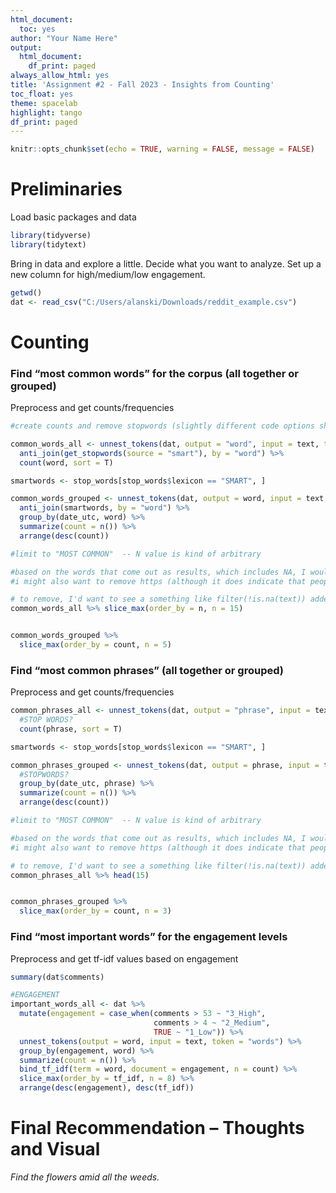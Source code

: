 ```yaml
---
html_document:
  toc: yes
author: "Your Name Here"
output:
  html_document:
    df_print: paged
always_allow_html: yes
title: 'Assignment #2 - Fall 2023 - Insights from Counting'
toc_float: yes
theme: spacelab
highlight: tango
df_print: paged
---
```

  
```r
knitr::opts_chunk$set(echo = TRUE, warning = FALSE, message = FALSE)
```


# Preliminaries
Load basic packages and data 
```r
library(tidyverse)
library(tidytext)
```

Bring in data and explore a little. Decide what you want to analyze. Set up a new column for high/medium/low engagement.
```r
getwd()
dat <- read_csv("C:/Users/alanski/Downloads/reddit_example.csv")
```



# Counting

### Find "most common words" for the corpus (all together or grouped) 
Preprocess and get counts/frequencies
```r

#create counts and remove stopwords (slightly different code options shown below)

common_words_all <- unnest_tokens(dat, output = "word", input = text, token = "words") %>%
  anti_join(get_stopwords(source = "smart"), by = "word") %>%
  count(word, sort = T)

smartwords <- stop_words[stop_words$lexicon == "SMART", ]

common_words_grouped <- unnest_tokens(dat, output = word, input = text, token = "words") %>%
  anti_join(smartwords, by = "word") %>%
  group_by(date_utc, word) %>%
  summarize(count = n()) %>%
  arrange(desc(count))

#limit to "MOST COMMON"  -- N value is kind of arbitrary

#based on the words that come out as results, which includes NA, I would want to go remove null values from above
#i might also want to remove https (although it does indicate that people are posting links, so that could be interesting)

# to remove, I'd want to see a something like filter(!is.na(text)) added into the pipe
common_words_all %>% slice_max(order_by = n, n = 15)


common_words_grouped %>%
  slice_max(order_by = count, n = 5)
```

### Find "most common phrases" (all together or grouped)
Preprocess and get counts/frequencies
```r
common_phrases_all <- unnest_tokens(dat, output = "phrase", input = text, token = "ngrams", n = 2) %>%
  #STOP WORDS?
  count(phrase, sort = T)

smartwords <- stop_words[stop_words$lexicon == "SMART", ]

common_phrases_grouped <- unnest_tokens(dat, output = phrase, input = text, token = "ngrams", n = 2) %>%
  #STOPWORDS?
  group_by(date_utc, phrase) %>%
  summarize(count = n()) %>%
  arrange(desc(count))

#limit to "MOST COMMON"  -- N value is kind of arbitrary

#based on the words that come out as results, which includes NA, I would want to go remove null values from above
#i might also want to remove https (although it does indicate that people are posting links, so that could be interesting)

# to remove, I'd want to see a something like filter(!is.na(text)) added into the pipe
common_phrases_all %>% head(15)


common_phrases_grouped %>%
  slice_max(order_by = count, n = 3)
```

### Find "most important words" for the engagement levels
Preprocess and get tf-idf values based on engagement
```r
summary(dat$comments)

#ENGAGEMENT
important_words_all <- dat %>%
  mutate(engagement = case_when(comments > 53 ~ "3_High", 
                                comments > 4 ~ "2_Medium",
                                TRUE ~ "1_Low")) %>%
  unnest_tokens(output = word, input = text, token = "words") %>%
  group_by(engagement, word) %>%
  summarize(count = n()) %>%
  bind_tf_idf(term = word, document = engagement, n = count) %>%
  slice_max(order_by = tf_idf, n = 8) %>%
  arrange(desc(engagement), desc(tf_idf))


```

# Final Recommendation -- Thoughts and Visual
*Find the flowers amid all the weeds.* 

```r

```

